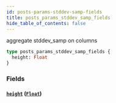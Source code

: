 ```yaml
---
id: posts-params-stddev-samp-fields
title: posts_params_stddev_samp_fields
hide_table_of_contents: false
---
```


aggregate stddev_samp on columns

```graphql
type posts_params_stddev_samp_fields {
  height: Float
}
```

### Fields

#### [`height`](#) ([`Float`](/07-graphql/scalars/float))
